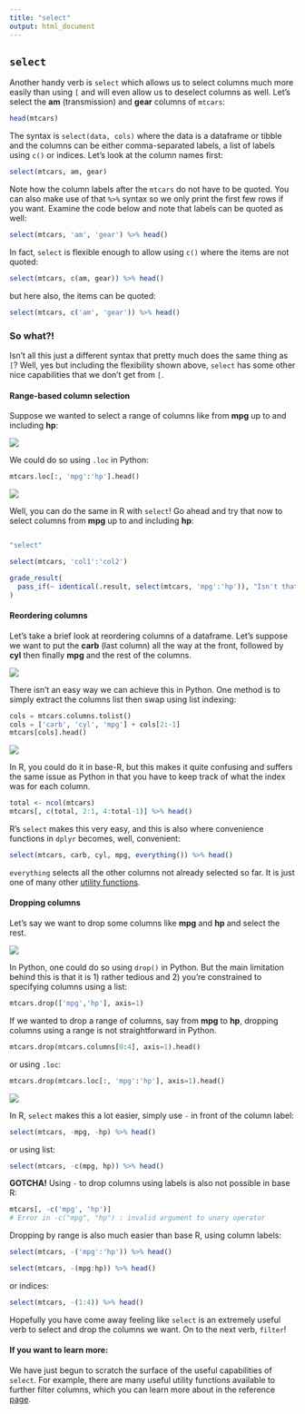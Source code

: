 ```yaml
---
title: "select"
output: html_document
---
```


## `select`

Another handy verb is `select` which allows us to select columns much more easily than using `[` and will even allow us to deselect columns as well. Let's select the **am** (transmission) and **gear** columns  of `mtcars`:

```r
head(mtcars)
```

The syntax is `select(data, cols)` where the data is a dataframe or tibble and the columns can be either comma-separated labels, a list of labels using `c()` or indices. Let's look at the column names first:

```r
select(mtcars, am, gear)
```

Note how the column labels after the `mtcars` do not have to be quoted. You can also make use of that `%>%` syntax so we only print the first few rows if you want. Examine the code below and note that labels can be quoted as well:

```r
select(mtcars, 'am', 'gear') %>% head()
```

In fact, `select` is flexible enough to allow using `c()` where the items are not quoted:

```r
select(mtcars, c(am, gear)) %>% head()
```

but here also, the items can be quoted:
```r
select(mtcars, c('am', 'gear')) %>% head()
```

### So what?!

Isn't all this just a different syntax that pretty much does the same thing as `[`? Well, yes but including the flexibility shown above, `select` has some other nice capabilities that we don't get from `[`.

#### Range-based column selection

Suppose we wanted to select a range of columns like from **mpg** up to and including **hp**:

<img src="../images/python_logo.png" class="language-icon">

We could do so using `.loc` in Python:
```python
mtcars.loc[:, 'mpg':'hp'].head()
```

<img src="../images/r_logo.png" class="language-icon">

Well, you can do the same in R with `select`! Go ahead and try that now to select columns from **mpg** up to and including **hp**:

```r

```

```r
"select"
```

```r
select(mtcars, 'col1':'col2')
```

```r
grade_result(
  pass_if(~ identical(.result, select(mtcars, 'mpg':'hp')), "Isn't that neat?")
)
```

#### Reordering columns

Let's take a brief look at reordering columns of a dataframe. Let's suppose we want to put the **carb** (last column) all the way at the front, followed by **cyl** then finally **mpg** and the rest of the columns.

<img src="../images/python_logo.png" class="language-icon">

There isn't an easy way we can achieve this in Python. One method is to simply extract the columns list then swap using list indexing:

```python
cols = mtcars.columns.tolist()
cols = ['carb', 'cyl', 'mpg'] + cols[2:-1]
mtcars[cols].head()
```

<img src="../images/r_logo.png" class="language-icon">

In R, you could do it in base-R, but this makes it quite confusing and suffers the same issue as Python in that you have to keep track of what the index was for each column.

```r
total <- ncol(mtcars)
mtcars[, c(total, 2:1, 4:total-1)] %>% head()
```

R's `select` makes this very easy, and this is also where convenience functions in `dplyr` becomes, well, convenient:

```r
select(mtcars, carb, cyl, mpg, everything()) %>% head()
```

`everything` selects all the other columns not already selected so far. It is just one of many other [utility functions](https://dplyr.tidyverse.org/reference/select.html#useful-functions).


#### Dropping columns

Let's say we want to drop some columns like **mpg** and **hp** and select the rest.

<img src="../images/python_logo.png" class="language-icon">

In Python, one could do so using `drop()` in Python. But the main limitation behind this is that it is 1) rather tedious and 2) you're constrained to specifying columns using a list:

```python
mtcars.drop(['mpg','hp'], axis=1)
```

If we wanted to drop a range of columns, say from **mpg** to **hp**, dropping columns using a range is not straightforward in Python.

```python
mtcars.drop(mtcars.columns[0:4], axis=1).head()
```

or using `.loc`:

```python
mtcars.drop(mtcars.loc[:, 'mpg':'hp'], axis=1).head()
```

<img src="../images/r_logo.png" class="language-icon">

In R, `select` makes this a lot easier, simply use `-` in front of the column label:

```r
select(mtcars, -mpg, -hp) %>% head()
```

or using list:

```r
select(mtcars, -c(mpg, hp)) %>% head()
```

**GOTCHA!** Using `-` to drop columns using labels is also not possible in base R:

```r
mtcars[, -c('mpg', 'hp')]
# Error in -c("mpg", "hp") : invalid argument to unary operator
```

Dropping by range is also much easier than base R, using column labels:

```r
select(mtcars, -('mpg':'hp')) %>% head()
```
```r
select(mtcars, -(mpg:hp)) %>% head()
```

or indices:

```r
select(mtcars, -(1:4)) %>% head()
```

Hopefully you have come away feeling like `select` is an extremely useful verb to select and drop the columns we want. On to the next verb, `filter`!

#### If you want to learn more:

We have just begun to scratch the surface of the useful capabilities of `select`. For example, there are many useful utility functions available to further filter columns, which you can learn more about in the reference [page](https://dplyr.tidyverse.org/reference/select.html).
















